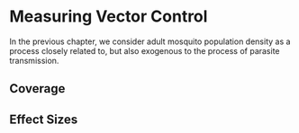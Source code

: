 # Measuring Vector Control

In the previous chapter, we consider adult mosquito population density as a process closely related to, but also exogenous to the process of parasite transmission. 

## Coverage 

## Effect Sizes 